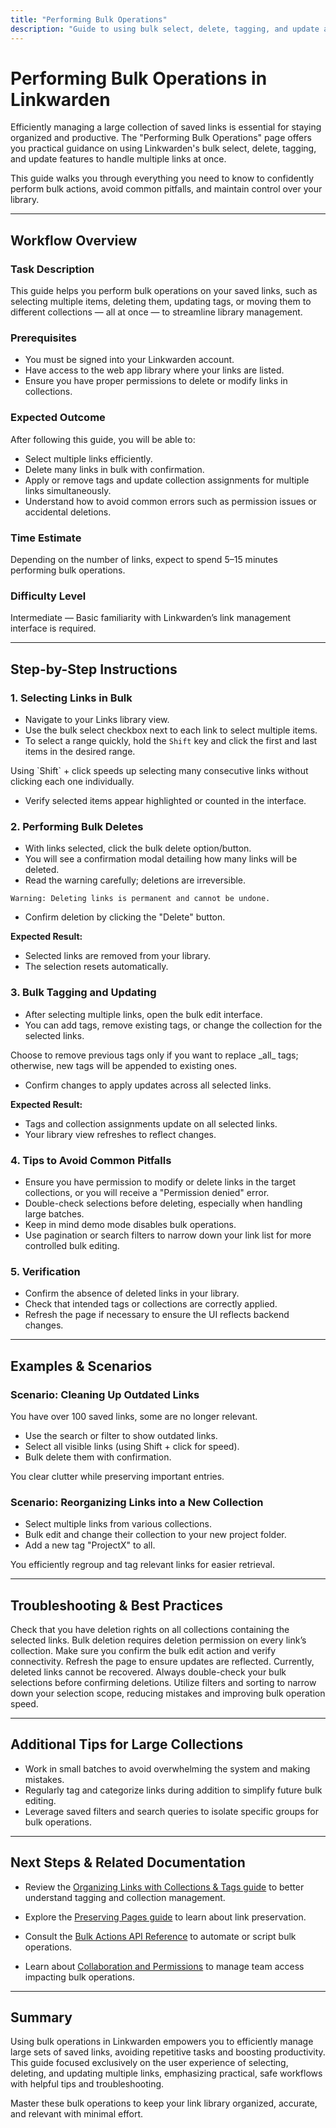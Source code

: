 ```yaml
---
title: "Performing Bulk Operations"
description: "Guide to using bulk select, delete, tagging, and update actions for efficient library management. Highlights pitfalls to avoid and tips for managing large link collections."
---
```


# Performing Bulk Operations in Linkwarden

Efficiently managing a large collection of saved links is essential for staying organized and productive. The "Performing Bulk Operations" page offers you practical guidance on using Linkwarden's bulk select, delete, tagging, and update features to handle multiple links at once.

This guide walks you through everything you need to know to confidently perform bulk actions, avoid common pitfalls, and maintain control over your library.

---

## Workflow Overview

### Task Description
This guide helps you perform bulk operations on your saved links, such as selecting multiple items, deleting them, updating tags, or moving them to different collections — all at once — to streamline library management.

### Prerequisites
- You must be signed into your Linkwarden account.
- Have access to the web app library where your links are listed.
- Ensure you have proper permissions to delete or modify links in collections.

### Expected Outcome
After following this guide, you will be able to:
- Select multiple links efficiently.
- Delete many links in bulk with confirmation.
- Apply or remove tags and update collection assignments for multiple links simultaneously.
- Understand how to avoid common errors such as permission issues or accidental deletions.

### Time Estimate
Depending on the number of links, expect to spend 5–15 minutes performing bulk operations.

### Difficulty Level
Intermediate — Basic familiarity with Linkwarden’s link management interface is required.

---

## Step-by-Step Instructions

### 1. Selecting Links in Bulk

- Navigate to your Links library view.
- Use the bulk select checkbox next to each link to select multiple items.
- To select a range quickly, hold the `Shift` key and click the first and last items in the desired range.
  
<Tip>
Using `Shift` + click speeds up selecting many consecutive links without clicking each one individually.
</Tip>

- Verify selected items appear highlighted or counted in the interface.

### 2. Performing Bulk Deletes

- With links selected, click the bulk delete option/button.
- You will see a confirmation modal detailing how many links will be deleted.
- Read the warning carefully; deletions are irreversible.

```plaintext
Warning: Deleting links is permanent and cannot be undone.
```

- Confirm deletion by clicking the "Delete" button.

**Expected Result:**
- Selected links are removed from your library.
- The selection resets automatically.

### 3. Bulk Tagging and Updating

- After selecting multiple links, open the bulk edit interface.
- You can add tags, remove existing tags, or change the collection for the selected links.

<Tip>
Choose to remove previous tags only if you want to replace _all_ tags; otherwise, new tags will be appended to existing ones.
</Tip>

- Confirm changes to apply updates across all selected links.

**Expected Result:**
- Tags and collection assignments update on all selected links.
- Your library view refreshes to reflect changes.

### 4. Tips to Avoid Common Pitfalls

- Ensure you have permission to modify or delete links in the target collections, or you will receive a "Permission denied" error.
- Double-check selections before deleting, especially when handling large batches.
- Keep in mind demo mode disables bulk operations.
- Use pagination or search filters to narrow down your link list for more controlled bulk editing.

### 5. Verification

- Confirm the absence of deleted links in your library.
- Check that intended tags or collections are correctly applied.
- Refresh the page if necessary to ensure the UI reflects backend changes.

---

## Examples & Scenarios

### Scenario: Cleaning Up Outdated Links

You have over 100 saved links, some are no longer relevant.

- Use the search or filter to show outdated links.
- Select all visible links (using Shift + click for speed).
- Bulk delete them with confirmation.

You clear clutter while preserving important entries.

### Scenario: Reorganizing Links into a New Collection

- Select multiple links from various collections.
- Bulk edit and change their collection to your new project folder.
- Add a new tag "ProjectX" to all.

You efficiently regroup and tag relevant links for easier retrieval.

---

## Troubleshooting & Best Practices

<AccordionGroup title="Common Issues and Solutions">
<Accordion title="Bulk Delete Fails with Permission Errors">
Check that you have deletion rights on all collections containing the selected links. Bulk deletion requires deletion permission on every link’s collection.
</Accordion>
<Accordion title="Selected Links Do Not Update Tags">
Make sure you confirm the bulk edit action and verify connectivity. Refresh the page to ensure updates are reflected.
</Accordion>
<Accordion title="Accidentally Deleted Important Links">
Currently, deleted links cannot be recovered. Always double-check your bulk selections before confirming deletions.
</Accordion>
</AccordionGroup>

<Tip>
Utilize filters and sorting to narrow down your selection scope, reducing mistakes and improving bulk operation speed.
</Tip>

---

## Additional Tips for Large Collections

- Work in small batches to avoid overwhelming the system and making mistakes.
- Regularly tag and categorize links during addition to simplify future bulk editing.
- Leverage saved filters and search queries to isolate specific groups for bulk operations.

---

## Next Steps & Related Documentation

- Review the [Organizing Links with Collections & Tags guide](/guides/getting-started/collections-and-tags-basics) to better understand tagging and collection management.

- Explore the [Preserving Pages guide](/guides/getting-started/preserving-and-reading-links) to learn about link preservation.

- Consult the [Bulk Actions API Reference](/api-reference/core-workflows/managing-links) to automate or script bulk operations.

- Learn about [Collaboration and Permissions](/guides/collaboration-and-sharing/inviting-collaborators) to manage team access impacting bulk operations.

---

## Summary

Using bulk operations in Linkwarden empowers you to efficiently manage large sets of saved links, avoiding repetitive tasks and boosting productivity. This guide focused exclusively on the user experience of selecting, deleting, and updating multiple links, emphasizing practical, safe workflows with helpful tips and troubleshooting.

Master these bulk operations to keep your link library organized, accurate, and relevant with minimal effort.